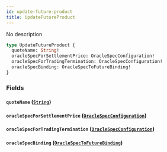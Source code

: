 ```yaml
---
id: update-future-product
title: UpdateFutureProduct
---
```



No description

```graphql
type UpdateFutureProduct {
  quoteName: String!
  oracleSpecForSettlementPrice: OracleSpecConfiguration!
  oracleSpecForTradingTermination: OracleSpecConfiguration!
  oracleSpecBinding: OracleSpecToFutureBinding!
}
```


### Fields

#### `quoteName` ([`String`](/docs/mainnet/graphql/scalars/string))




#### `oracleSpecForSettlementPrice` ([`OracleSpecConfiguration`](/docs/mainnet/graphql/objects/oracle-spec-configuration))




#### `oracleSpecForTradingTermination` ([`OracleSpecConfiguration`](/docs/mainnet/graphql/objects/oracle-spec-configuration))




#### `oracleSpecBinding` ([`OracleSpecToFutureBinding`](/docs/mainnet/graphql/objects/oracle-spec-to-future-binding))






